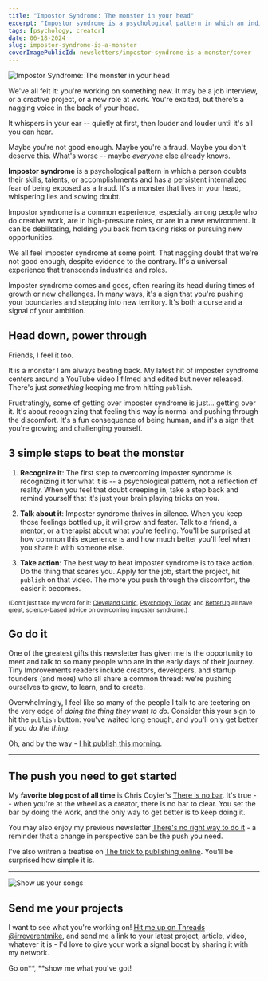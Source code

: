 ```yaml
---
title: "Impostor Syndrome: The monster in your head"
excerpt: "Impostor syndrome is a psychological pattern in which an individual doubts their skills, talents, or accomplishments and has a persistent internalized fear of being exposed as a fraud."
tags: [psychology, creator]
date: 06-18-2024
slug: impostor-syndrome-is-a-monster
coverImagePublicId: newsletters/impostor-syndrome-is-a-monster/cover
---
```


<Image
  publicId="newsletters/impostor-syndrome-is-a-monster/cover"
  alt="Impostor Syndrome: The monster in your head"
/>

We've all felt it: you're working on something new. It may be a job interview, or a creative project, or a new role at work. You're excited, but there's a nagging voice in the back of your head.

It whispers in your ear -- quietly at first, then louder and louder until it's all you can hear.

Maybe you're not good enough. Maybe you're a fraud. Maybe you don't deserve this. What's worse -- maybe _everyone_ else already knows.

**Impostor syndrome** is a psychological pattern in which a person doubts their skills, talents, or accomplishments and has a persistent internalized fear of being exposed as a fraud. It's a monster that lives in your head, whispering lies and sowing doubt.

Impostor syndrome is a common experience, especially among people who do creative work, are in high-pressure roles, or are in a new environment. It can be debilitating, holding you back from taking risks or pursuing new opportunities.

We all feel imposter syndrome at some point. That nagging doubt that we're not good enough, despite evidence to the contrary. It's a universal experience that transcends industries and roles.

Imposter syndrome comes and goes, often rearing its head during times of growth or new challenges. In many ways, it's a sign that you're pushing your boundaries and stepping into new territory. It's both a curse and a signal of your ambition.


## Head down, power through

Friends, I feel it too.

It is a monster I am always beating back. My latest hit of imposter syndrome centers around a YouTube video I filmed and edited but never released. There's just _something_ keeping me from hitting `publish`.

Frustratingly, some of getting over imposter syndrome is just... getting over it. It's about recognizing that feeling this way is normal and pushing through the discomfort. It's a fun consequence of being human, and it's a sign that you're growing and challenging yourself.

## 3 simple steps to beat the monster

1. **Recognize it**: The first step to overcoming imposter syndrome is recognizing it for what it is -- a psychological pattern, not a reflection of reality. When you feel that doubt creeping in, take a step back and remind yourself that it's just your brain playing tricks on you.

2. **Talk about it**: Imposter syndrome thrives in silence. When you keep those feelings bottled up, it will grow and fester. Talk to a friend, a mentor, or a therapist about what you're feeling. You'll be surprised at how common this experience is and how much better you'll feel when you share it with someone else.

3. **Take action**: The best way to beat imposter syndrome is to take action. Do the thing that scares you. Apply for the job, start the project, hit `publish` on that video. The more you push through the discomfort, the easier it becomes.

<small>

(Don't just take my word for it: [Cleveland Clinic](https://health.clevelandclinic.org/a-psychologist-explains-how-to-deal-with-imposter-syndrome), [Psychology Today](https://www.psychologytoday.com/us/blog/neuroscience-in-everyday-life/202308/overcoming-imposter-syndrome-6-evidence-based-strategies), and [BetterUp](https://www.betterup.com/blog/what-is-imposter-syndrome-and-how-to-avoid-it) all have great, science-based advice on overcoming imposter syndrome.)

</small>

## Go do it

One of the greatest gifts this newsletter has given me is the opportunity to meet and talk to so many people who are in the early days of their journey. Tiny Improvements readers include creators, developers, and startup founders (and more) who all share a common thread: we're pushing ourselves to grow, to learn, and to create.

Overwhelmingly, I feel like so many of the people I talk to are teetering on the very edge of _doing the thing they want to do_. Consider this your sign to hit the `publish` button: you've waited long enough, and you'll only get better if you _do the thing._

Oh, and by the way - [I hit publish this morning](https://youtu.be/Q7ZMlgbrZxQ).

---

## The push you need to get started

My **favorite blog post of all time** is Chris Coyier's [There is no bar](https://chriscoyier.net/2022/06/27/there-is-no-bar/). It's true -- when you're at the wheel as a creator, there is no bar to clear. You set the bar by doing the work, and the only way to get better is to keep doing it.

You may also enjoy my previous newsletter [There's no right way to do it](https://mikebifulco.com/newsletter/no-right-way-to-do-it) - a reminder that a change in perspective can be the push you need.

I've also writren a treatise on [The trick to publishing online](https://mikebifulco.com/newsletter/today-is-your-day-to-start). You'll be surprised how simple it is.

---

<Image
  publicId="newsletters/impostor-syndrome-is-a-monster/cover"
  alt="Show us your songs"
/>

## Send me your projects

I want to see what you're working on! [Hit me up on Threads @irreverentmike](https://threads.net/@irreverentmike), and send me a link to your latest project, article, video, whatever it is - I'd love to give your work a signal boost by sharing it with my network.

Go on**, **show me what you've got!
